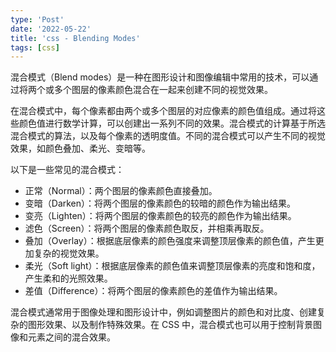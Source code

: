 ```yaml
---
type: 'Post'
date: '2022-05-22'
title: 'css - Blending Modes'
tags: [css]
---
```


混合模式（Blend modes）是一种在图形设计和图像编辑中常用的技术，可以通过将两个或多个图层的像素颜色混合在一起来创建不同的视觉效果。

在混合模式中，每个像素都由两个或多个图层的对应像素的颜色值组成。通过将这些颜色值进行数学计算，可以创建出一系列不同的效果。混合模式的计算基于所选混合模式的算法，以及每个像素的透明度值。不同的混合模式可以产生不同的视觉效果，如颜色叠加、柔光、变暗等。

以下是一些常见的混合模式：

- 正常（Normal）：两个图层的像素颜色直接叠加。
- 变暗（Darken）：将两个图层的像素颜色的较暗的颜色作为输出结果。
- 变亮（Lighten）：将两个图层的像素颜色的较亮的颜色作为输出结果。
- 滤色（Screen）：将两个图层的像素颜色取反，并相乘再取反。
- 叠加（Overlay）：根据底层像素的颜色强度来调整顶层像素的颜色值，产生更加复杂的视觉效果。
- 柔光（Soft light）：根据底层像素的颜色值来调整顶层像素的亮度和饱和度，产生柔和的光照效果。
- 差值（Difference）：将两个图层的像素颜色的差值作为输出结果。

混合模式通常用于图像处理和图形设计中，例如调整图片的颜色和对比度、创建复杂的图形效果、以及制作特殊效果。在 CSS 中，混合模式也可以用于控制背景图像和元素之间的混合效果。
